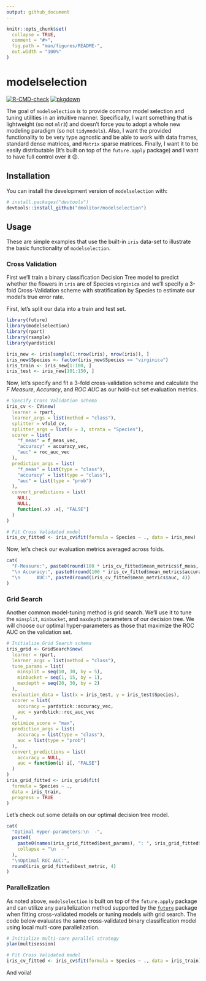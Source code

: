 ```yaml
---
output: github_document
---
```


<!-- README.md is generated from README.Rmd. Please edit that file -->

```r
knitr::opts_chunk$set(
  collapse = TRUE,
  comment = "#>",
  fig.path = "man/figures/README-",
  out.width = "100%"
)
```

# modelselection

<!-- badges: start -->
[![R-CMD-check](https://github.com/dmolitor/modelselection/workflows/R-CMD-check/badge.svg)](https://github.com/dmolitor/modelselection/actions)
[![pkgdown](https://github.com/dmolitor/modelselection/workflows/pkgdown/badge.svg)](https://github.com/dmolitor/modelselection/actions)
<!-- badges: end -->

The goal of `modelselection` is to provide common model selection and tuning 
utilities in an intuitive manner. Specifically, I want something that is 
lightweight (so not `mlr3`) and doesn't force you to adopt a whole new modeling
paradigm (so not `tidymodels`). Also, I want the provided functionality to be
very type agnostic and be able to work with data frames, standard dense
matrices, and `Matrix` sparse matrices. Finally, I want it to be easily
distributable (It's built on top of the `future.apply` package) and I want to 
have full control over it 😉.

## Installation

You can install the development version of `modelselection` with:

``` r
# install.packages("devtools")
devtools::install_github("dmolitor/modelselection")
```

## Usage

These are simple examples that use the built-in `iris` data-set to illustrate
the basic functionality of `modelselection`. 

### Cross Validation

First we'll train a binary classification Decision Tree model to predict
whether the flowers in `iris` are of Species `virginica` and we'll specify a 
3-fold Cross-Validation scheme with stratification by Species to estimate our 
model's true error rate.

First, let's split our data into a train and test set.
```r
library(future)
library(modelselection)
library(rpart)
library(rsample)
library(yardstick)

iris_new <- iris[sample(1:nrow(iris), nrow(iris)), ]
iris_new$Species <- factor(iris_new$Species == "virginica")
iris_train <- iris_new[1:100, ]
iris_test <- iris_new[101:150, ]
```

Now, let's specify and fit a 3-fold cross-validation scheme and calculate the 
*F Measure*, *Accuracy*, and *ROC AUC* as our hold-out set evaluation metrics.

```r
# Specify Cross Validation schema
iris_cv <- CV$new(
  learner = rpart,
  learner_args = list(method = "class"),
  splitter = vfold_cv, 
  splitter_args = list(v = 3, strata = "Species"),
  scorer = list(
    "f_meas" = f_meas_vec,
    "accuracy" = accuracy_vec,
    "auc" = roc_auc_vec
  ), 
  prediction_args = list(
    "f_meas" = list(type = "class"),
    "accuracy" = list(type = "class"), 
    "auc" = list(type = "prob")
  ),
  convert_predictions = list(
    NULL,
    NULL,
    function(.x) .x[, "FALSE"]
  )
)

# Fit Cross Validated model
iris_cv_fitted <- iris_cv$fit(formula = Species ~ ., data = iris_new)
```

Now, let's check our evaluation metrics averaged across folds.
```r
cat(
  "F-Measure:", paste0(round(100 * iris_cv_fitted$mean_metrics$f_meas, 2), "%"),
  "\n Accuracy:", paste0(round(100 * iris_cv_fitted$mean_metrics$accuracy, 2), "%"),
  "\n      AUC:", paste0(round(iris_cv_fitted$mean_metrics$auc, 4))
)
```

### Grid Search

Another common model-tuning method is grid search. We'll use it to tune the 
`minsplit`, `minbucket`, and `maxdepth` parameters of our decision tree. We will
choose our optimal hyper-parameters as those that maximize the ROC AUC on the
validation set.
```r
# Initialize Grid Search schema
iris_grid <- GridSearch$new(
  learner = rpart,
  learner_args = list(method = "class"),
  tune_params = list(
    minsplit = seq(10, 30, by = 5),
    minbucket = seq(1, 15, by = 1),
    maxdepth = seq(20, 30, by = 2)
  ),
  evaluation_data = list(x = iris_test, y = iris_test$Species),
  scorer = list(
    accuracy = yardstick::accuracy_vec,
    auc = yardstick::roc_auc_vec
  ),
  optimize_score = "max",
  prediction_args = list(
    accuracy = list(type = "class"),
    auc = list(type = "prob")
  ),
  convert_predictions = list(
    accuracy = NULL,
    auc = function(i) i[, "FALSE"]
  )
)
iris_grid_fitted <- iris_grid$fit(
  formula = Species ~ .,
  data = iris_train,
  progress = TRUE
)
```

Let's check out some details on our optimal decision tree model.
```r
cat(
  "Optimal Hyper-parameters:\n  -",
  paste0(
    paste0(names(iris_grid_fitted$best_params), ": ", iris_grid_fitted$best_params),
    collapse = "\n  - "
  ),
  "\nOptimal ROC AUC:", 
  round(iris_grid_fitted$best_metric, 4)
)
```

### Parallelization

As noted above, `modelselection` is built on top of the `future.apply` package
and can utilize any parallelization method supported by the 
[`future`](https://future.futureverse.org/) package when fitting 
cross-validated models or tuning models with grid search. The code below 
evaluates the same cross-validated binary classification model using local 
multi-core parallelization.
```r
# Initialize multi-core parallel strategy
plan(multisession)

# Fit Cross Validated model
iris_cv_fitted <- iris_cv$fit(formula = Species ~ ., data = iris_train)
```

And voila!
